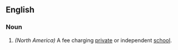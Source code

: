 ==English==

===Noun===
{{en-noun}}

#''(North America)'' A fee charging [[private]] or independent [[school]].
